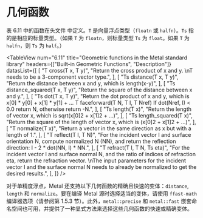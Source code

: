 # 几何函数

<ToBePolishedAfterTranslation />

<OriginalPDF title="6.8 Geometric Functions" />

表 6.11 中的函数在头文件 中定义。`T` 是向量浮点类型（`floatn` 或 `halfn`）。`Ts` 指的是相应的标量类型。（如果 `T` 为 `floatn`，则标量类型 `Ts` 为 `float`。如果 `T` 为 `halfn`，则 `Ts` 为 `half`。）

<TableView
  num="6.11"
  title="Geometric functions in the Metal standard library"
  headers={["Built-in Geometric Functions", "Description"]}
  datasList={[
    [
      "T cross(T x, T y)",
      "Return the cross product of x and y. \nT needs to be a 3-component vector type.",
    ],
    [
      "Ts distance(T x, T y)",
      "Return the distance between x and y, which is length(x-y)",
    ],
    [
      "Ts distance_squared(T x, T y)",
      "Return the square of the distance between x and y.",
    ],
    [
      "Ts dot(T x, T y)",
      "Return the dot product of x and y, which is x[0] * y[0] + x[1] * y[1] + ... T faceforward(T N, T I, T Nref) If dot(Nref, I) < 0.0 return N, otherwise return -N.",
    ],
    [
      "Ts length(T x)",
      "Return the length of vector x, which is sqrt(x[0]2 + x[1]2 + ...)",
    ],
    [
      "Ts length_squared(T x)",
      "Return the square of the length of vector x, which is (x[0]2 + x[1]2 + ...)",
    ],
    [
      "T normalize(T x)",
      "Return a vector in the same direction as x but with a length of 1.",
    ],
    [
      "T reflect(T I, T N)",
      "For the incident vector I and surface orientation N, compute normalized N (NN), and return the reflection direction: I - 2 * dot(NN, I) * NN.",
    ],
    [
      "T refract(T I, T N, Ts eta)",
      "For the incident vector I and surface normal N, and the ratio of indices of refraction eta, return the refraction vector. \nThe input parameters for the incident vector I and the surface normal N needs to already be normalized to get the desired results.",
    ],
  ]}
/>

对于单精度浮点，Metal 还支持以下几何函数的精确且快速的变体：`distance`, `length` 和 `normalize`。要在编译 Metal 源时选择适当的变体，请使用 `ffast-math` 编译器选项（请参阅第 1.5.3 节）。此外，`metal::precise` 和 `metal::fast` 嵌套命名空间也可用，并提供了一种显式方法来选择这些几何函数的快速或精确变体。
